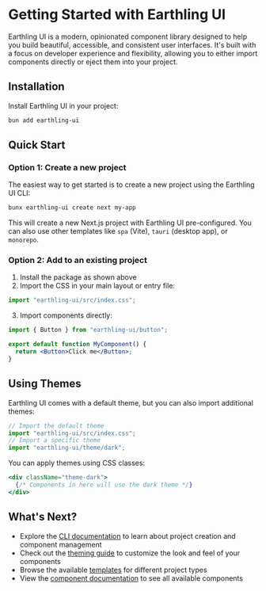 # Getting Started with Earthling UI

Earthling UI is a modern, opinionated component library designed to help you build beautiful, accessible, and consistent user interfaces. It's built with a focus on developer experience and flexibility, allowing you to either import components directly or eject them into your project.

## Installation

Install Earthling UI in your project:

```bash
bun add earthling-ui
```

## Quick Start

### Option 1: Create a new project

The easiest way to get started is to create a new project using the Earthling UI CLI:

```bash
bunx earthling-ui create next my-app
```

This will create a new Next.js project with Earthling UI pre-configured. You can also use other templates like `spa` (Vite), `tauri` (desktop app), or `monorepo`.

### Option 2: Add to an existing project

1. Install the package as shown above
2. Import the CSS in your main layout or entry file:

```jsx
import "earthling-ui/src/index.css";
```

3. Import components directly:

```jsx
import { Button } from "earthling-ui/button";

export default function MyComponent() {
  return <Button>Click me</Button>;
}
```

## Using Themes

Earthling UI comes with a default theme, but you can also import additional themes:

```jsx
// Import the default theme
import "earthling-ui/src/index.css";
// Import a specific theme
import "earthling-ui/theme/dark";
```

You can apply themes using CSS classes:

```jsx
<div className="theme-dark">
  {/* Components in here will use the dark theme */}
</div>
```

## What's Next?

- Explore the [CLI documentation](/cli) to learn about project creation and component management
- Check out the [theming guide](/theming) to customize the look and feel of your components
- Browse the available [templates](/templates) for different project types
- View the [component documentation](/components) to see all available components
